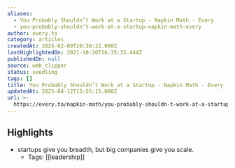 ```yaml
---
aliases:
  - You Probably Shouldn’t Work at a Startup - Napkin Math - Every
  - you-probably-shouldn’t-work-at-a-startup-napkin-math-every
author: every.to
category: articles
createdAt: 2025-02-09T20:38:22.000Z
lastHighlightedOn: 2021-10-26T16:35:35.444Z
publishedOn: null
source: web_clipper
status: seedling
tags: []
title: You Probably Shouldn’t Work at a Startup - Napkin Math - Every
updatedAt: 2025-04-12T15:55:15.000Z
url: >-
  https://every.to/napkin-math/you-probably-shouldn-t-work-at-a-startup-9387b632-345c-4a22-bac0-3cb92f0eecf1?utm_source=pocket_mylist
---
```

## Highlights

- startups give you breadth, but big companies give you scale.
    - Tags: [[leadership]]
